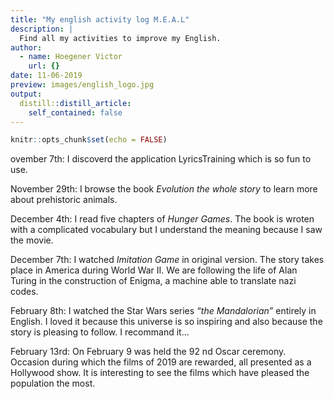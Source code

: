 ```yaml
---
title: "My english activity log M.E.A.L"
description: |
  Find all my activities to improve my English.
author:
  - name: Hoegener Victor
    url: {}
date: 11-06-2019
preview: images/english_logo.jpg
output:
  distill::distill_article:
    self_contained: false
---
```


```r
knitr::opts_chunk$set(echo = FALSE)
```

  ovember 7th: I discoverd the application LyricsTraining which is so fun to use. 

  November 29th: I browse the book *Evolution the whole story* to learn more about prehistoric animals.

  December 4th: I read five chapters of *Hunger Games*. The book is wroten with a complicated vocabulary but I understand the meaning because I saw the movie.
  
  December 7th: I watched *Imitation Game* in original version. The story takes place in America during World War II. We are following the life of Alan Turing in the construction of Enigma, a machine able to translate nazi codes. 

  February 8th: I watched the Star Wars series *"the Mandalorian"* entirely in English. I loved it because this universe is so inspiring and also because the story is pleasing to follow. I recommand it...

  February 13rd: On February 9 was held the 92 nd Oscar ceremony. Occasion during which the films of 2019 are rewarded, all presented as a Hollywood show. It is interesting to see the films which have pleased the population the most.





